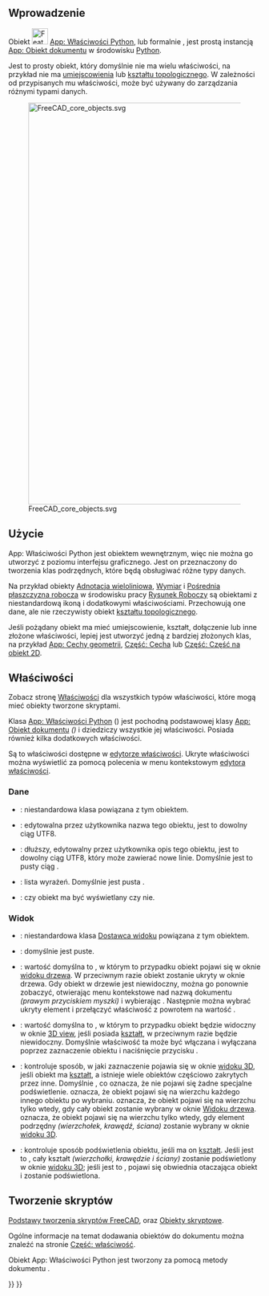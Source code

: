 <languages/>
{{TOCright}}

<span id="Introduction"></span>
==Wprowadzenie==

Obiekt [[Image:Feature.svg|32px]] [[App_FeaturePython/pl|App: Właściwości Python]], lub formalnie {{incode|App::FeaturePython}}, jest prostą instancją [[App_DocumentObject/pl|App: Obiekt dokumentu]] w środowisku [[Python/pl|Python]].

Jest to prosty obiekt, który domyślnie nie ma wielu właściwości, na przykład nie ma [[Placement/pl|umiejscowienia]] lub [[Part_TopoShape/pl|kształtu topologicznego]]. W zależności od przypisanych mu właściwości, może być używany do zarządzania różnymi typami danych.

[[Image:FreeCAD_core_objects.svg|800px]]

{{Caption|Uproszczony diagram zależności pomiędzy podstawowymi obiektami w programie FreeCAD.}}

<span id="Usage"></span>
==Użycie==

App: Właściwości Python jest obiektem wewnętrznym, więc nie można go utworzyć z poziomu interfejsu graficznego. Jest on przeznaczony do tworzenia klas podrzędnych, które będą obsługiwać różne typy danych.

Na przykład obiekty [[Draft_Text/pl|Adnotacja wieloliniowa]], [[Draft_Dimension/pl|Wymiar]] i [[Draft_WorkingPlaneProxy/pl|Pośrednia płaszczyzna robocza]] w środowisku pracy [[Draft_Workbench/pl|Rysunek Roboczy]] są obiektami {{incode|App::FeaturePython}} z niestandardową ikoną i dodatkowymi właściwościami. Przechowują one dane, ale nie rzeczywisty obiekt [[Part_TopoShape/pl|kształtu topologicznego]].

Jeśli pożądany obiekt ma mieć umiejscowienie, kształt, dołączenie lub inne złożone właściwości, lepiej jest utworzyć jedną z bardziej złożonych klas, na przykład [[App_GeoFeature/pl|App: Cechy geometrii]], [[Part_Feature/pl|Część: Cecha]] lub [[Part_Part2DObject/pl|Część: Część na obiekt 2D]].

<span id="Properties"></span>
==Właściwości==

Zobacz stronę [[Property/pl|Właściwości]] dla wszystkich typów właściwości, które mogą mieć obiekty tworzone skryptami.

Klasa [[App_FeaturePython/pl|App: Właściwości Python]] ({{incode|App::FeaturePython}}) jest pochodną podstawowej klasy [[App_DocumentObject/pl|App: Obiekt dokumentu]] ''({{incode|App::DocumentObject}})'' i dziedziczy wszystkie jej właściwości. Posiada również kilka dodatkowych właściwości.

<div class="mw-translate-fuzzy">
Są to właściwości dostępne w [[Property_editor/pl|edytorze właściwości]]. Ukryte właściwości można wyświetlić za pomocą polecenia {{MenuCommand|Wyświetl wszystko}} w menu kontekstowym [[Property_editor/pl|edytora właściwości]].
</div>

<span id="Data"></span>
===Dane===

{{TitleProperty|Podstawa}}

* {{PropertyData|Proxy|PythonObject|ukryte}}: niestandardowa klasa powiązana z tym obiektem.
* {{PropertyData|Label|String}}: edytowalna przez użytkownika nazwa tego obiektu, jest to dowolny ciąg UTF8.
* {{PropertyData|Label2|String|ukryte}}: dłuższy, edytowalny przez użytkownika opis tego obiektu, jest to dowolny ciąg UTF8, który może zawierać nowe linie. Domyślnie jest to pusty ciąg {{value|""}}.
* {{PropertyData|ExpressionEngine|ukryte}}: lista wyrażeń. Domyślnie jest pusta {{value|[]}}.
* {{PropertyData|Visibility|Bool|ukryte}}: czy obiekt ma być wyświetlany czy nie.

<span id="View"></span>
===Widok===

{{TitleProperty|Podstawa}}

* {{PropertyView|Proxy|PythonObject|ukryte}}: niestandardowa klasa [[Viewprovider/pl|Dostawca widoku]] powiązana z tym obiektem.

{{TitleProperty|Opcje wyświetlania}}
* {{PropertyView|Display Mode|Enumeration}}: domyślnie jest puste.
* {{PropertyView|Show In Tree|Bool}}: wartość domyślna to {{TRUE/pl}}, w którym to przypadku obiekt pojawi się w oknie [[Tree_view/pl|widoku drzewa]]. W przeciwnym razie obiekt zostanie ukryty w oknie drzewa. Gdy obiekt w drzewie jest niewidoczny, można go ponownie zobaczyć, otwierając menu kontekstowe nad nazwą dokumentu ''(prawym przyciskiem myszki)'' i wybierając {{CheckBox|TRUE|Pokaż elementy ukryte w widoku drzewa}}. Następnie można wybrać ukryty element i przełączyć właściwość {{PropertyView|Pokaż w drzewie}} z powrotem na wartość {{TRUE/pl}}.
* {{PropertyView|Visibility|Bool}}: wartość domyślna to {{TRUE/pl}}, w którym to przypadku obiekt będzie widoczny w oknie [[3D_view/pl|3D view]], jeśli posiada [[Part_TopoShape/pl|kształt]], w przeciwnym razie będzie niewidoczny. Domyślnie właściwość ta może być włączana i wyłączana poprzez zaznaczenie obiektu i naciśnięcie przycisku {{KEY|Spacja}}.

{{TitleProperty|Wybieranie}}

* {{PropertyView|On Top When Selected|Enumeration}}: kontroluje sposób, w jaki zaznaczenie pojawia się w oknie [[3D_view/pl|widoku 3D]], jeśli obiekt ma [[Part_TopoShape/pl|kształt]], a istnieje wiele obiektów częściowo zakrytych przez inne. Domyślnie {{value|Wyłączone}}, co oznacza, że nie pojawi się żadne specjalne podświetlenie. {{value|Włączone}} oznacza, że obiekt pojawi się na wierzchu każdego innego obiektu po wybraniu. {{value|Object}} oznacza, że obiekt pojawi się na wierzchu tylko wtedy, gdy cały obiekt zostanie wybrany w oknie [[Tree_view/pl|Widoku drzewa]]. {{value|Element}} oznacza, że obiekt pojawi się na wierzchu tylko wtedy, gdy element podrzędny ''(wierzchołek, krawędź, ściana)'' zostanie wybrany w oknie [[3D_view|widoku 3D]].
* {{PropertyView|Selection Style|Enumeration}}: kontroluje sposób podświetlenia obiektu, jeśli ma on [[Part_TopoShape/pl|kształt]]. Jeśli jest to {{value|kształt}}, cały kształt ''(wierzchołki, krawędzie i ściany)'' zostanie podświetlony w oknie [[3D_view/pl|widoku 3D]]; jeśli jest to {{value|Ramka otaczająca}}, pojawi się obwiednia otaczająca obiekt i zostanie podświetlona.

<span id="Scripting"></span>
==Tworzenie skryptów==

{{Emphasis|Zobacz również:}} [[FreeCAD_Scripting_Basics/pl|Podstawy tworzenia skryptów FreeCAD]], oraz [[Scripted_objects/pl|Obiekty skryptowe]].

Ogólne informacje na temat dodawania obiektów do dokumentu można znaleźć na stronie [[Part_Feature/pl|Część: właściwość]].

Obiekt App: Właściwości Python jest tworzony za pomocą metody dokumentu {{incode|addObject()}}.

{{Code|code=
import FreeCAD as App

doc = App.newDocument()
obj = App.ActiveDocument.addObject("App::FeaturePython", "Name")
obj.Label = "Custom label"
}}


{{Document_objects_navi{{#translation:}}}}
{{Userdocnavi{{#translation:}}}}